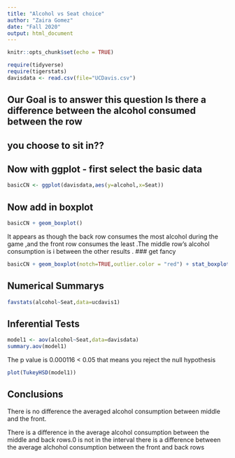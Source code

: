 ```yaml
---
title: "Alcohol vs Seat choice"
author: "Zaira Gomez"
date: "Fall 2020"
output: html_document
---
```


```r
knitr::opts_chunk$set(echo = TRUE)
```

```r
require(tidyverse)
require(tigerstats)
davisdata <- read.csv(file="UCDavis.csv")
```
## Our Goal is to answer this question Is there a difference between the alcohol consumed between the row
## you choose to sit in??

## Now with ggplot - first select the basic data

```r
basicCN <- ggplot(davisdata,aes(y=alcohol,x=Seat))
```
## Now add in boxplot

```r
basicCN + geom_boxplot()
```
  
It appears as though the back row consumes the most alcohol during the game ,and the front row consumes the least .The middle row's alcohol consumption is i between the other results . 
### get fancy  

```r
basicCN + geom_boxplot(notch=TRUE,outlier.color = "red") + stat_boxplot(geom ='errorbar') + labs(title="Fancy notch boxplot \n with 2 lines")
```

## Numerical Summarys 
```r
favstats(alcohol~Seat,data=ucdavis1)
```
## Inferential Tests
```r
model1 <- aov(alcohol~Seat,data=davisdata)
summary.aov(model1)
```
The p value is 0.000116 < 0.05 that means you reject the null hypothesis 

```r
plot(TukeyHSD(model1))
```

## Conclusions

There is no difference the averaged alcohol consumption  between middle and the front.

There is a difference in the average alcohol consumption between the middle and back rows.0 is not in the interval there is a difference between the average alchohol consumption between the front and back rows 
